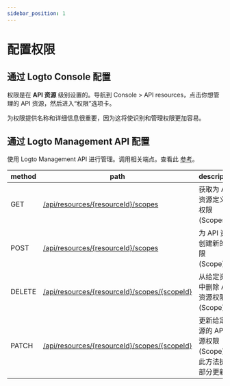 ```yaml
---
sidebar_position: 1
---
```


# 配置权限

## 通过 Logto Console 配置

权限是在 **API 资源** 级别设置的。导航到 <CloudLink to="/api-resources">Console > API resources</CloudLink>，点击你想管理的 API 资源，然后进入“权限”选项卡。

为权限提供名称和详细信息很重要，因为这将使识别和管理权限更加容易。

## 通过 Logto Management API 配置

使用 Logto Management API 进行管理。调用相关端点。查看此 [参考](https://openapi.logto.io/operation/operation-listresourcescopes)。

| method | path                                                                                                                 | description                                               |
| ------ | -------------------------------------------------------------------------------------------------------------------- | --------------------------------------------------------- |
| GET    | [/api/resources/\{resourceId\}/scopes](https://openapi.logto.io/operation/operation-listresourcescopes)              | 获取为 API 资源定义的权限 (Scopes)。                      |
| POST   | [/api/resources/\{resourceId\}/scopes](https://openapi.logto.io/operation/operation-createresourcescope)             | 为 API 资源创建新的权限 (Scope)。                         |
| DELETE | [/api/resources/\{resourceId\}/scopes/\{scopeId\}](https://openapi.logto.io/operation/operation-deleteresourcescope) | 从给定资源中删除 API 资源权限 (Scope)。                   |
| PATCH  | [/api/resources/\{resourceId\}/scopes/\{scopeId\}](https://openapi.logto.io/operation/operation-updateresourcescope) | 更新给定资源的 API 资源权限 (Scope)。此方法执行部分更新。 |

